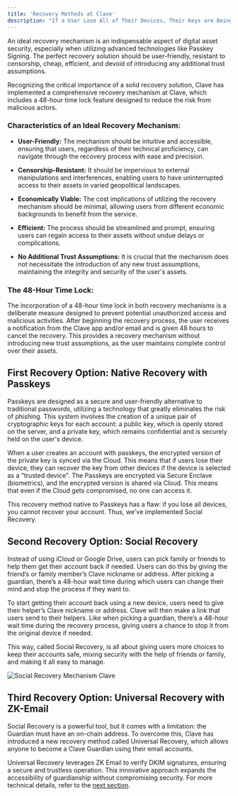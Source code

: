 ```yaml
---
title: 'Recovery Methods at Clave'
description: "If a User Lose All of Their Devices, Their Keys are Being Non Accessible, Given That the Key Within The Secure Enclave is non-extractable. To Address This Problem, Clave Has Developed a Recovery Mechanism."
---
```

An ideal recovery mechanism is an indispensable aspect of digital asset security, especially when utilizing advanced technologies like Passkey Signing. The perfect recovery solution should be user-friendly, resistant to censorship, cheap, efficient, and devoid of introducing any additional trust assumptions.

Recognizing the critical importance of a solid recovery solution, Clave has implemented a comprehensive recovery mechanism at Clave, which includes a 48-hour time lock feature designed to reduce the risk from malicious actors.

### Characteristics of an Ideal Recovery Mechanism:
- **User-Friendly:** The mechanism should be intuitive and accessible, ensuring that users, regardless of their technical proficiency, can navigate through the recovery process with ease and precision.

- **Censorship-Resistant:** It should be impervious to external manipulations and interferences, enabling users to have uninterrupted access to their assets in varied geopolitical landscapes.

- **Economically Viable:** The cost implications of utilizing the recovery mechanism should be minimal, allowing users from different economic backgrounds to benefit from the service.

- **Efficient:** The process should be streamlined and prompt, ensuring users can regain access to their assets without undue delays or complications.

- **No Additional Trust Assumptions:** It is crucial that the mechanism does not necessitate the introduction of any new trust assumptions, maintaining the integrity and security of the user's assets.
### The 48-Hour Time Lock:
The incorporation of a 48-hour time lock in both recovery mechanisms is a deliberate measure designed to prevent potential unauthorized access and malicious activities. After beginning the recovery process, the user receives a notification from the Clave app and/or email and is given 48 hours to cancel the recovery. This provides a recovery mechanism without introducing new trust assumptions, as the user maintains complete control over their assets.

## First Recovery Option: Native Recovery with Passkeys
Passkeys are designed as a secure and user-friendly alternative to traditional passwords, utilizing a technology that greatly eliminates the risk of phishing. This system involves the creation of a unique pair of cryptographic keys for each account: a public key, which is openly stored on the server, and a private key, which remains confidential and is securely held on the user's device.

When a user creates an account with passkeys, the encrypted version of the private key is synced via the Cloud. This means that if users lose their device, they can recover the key from other devices if the device is selected as a "trusted device". The Passkeys are encrypted via Secure Enclave (biometrics), and the encrypted version is shared via Cloud. This means that even if the Cloud gets compromised, no one can access it.

This recovery method native to Passkeys has a flaw: if you lose all devices, you cannot recover your account. Thus, we've implemented Social Recovery.

## Second Recovery Option: Social Recovery
Instead of using iCloud or Google Drive, users can pick family or friends to help them get their account back if needed. Users can do this by giving the friend’s or family member’s Clave nickname or address. After picking a guardian, there’s a 48-hour wait time during which users can change their mind and stop the process if they want to.

To start getting their account back using a new device, users need to give their helper’s Clave nickname or address. Clave will then make a link that users send to their helpers. Like when picking a guardian, there’s a 48-hour wait time during the recovery process, giving users a chance to stop it from the original device if needed.

This way, called Social Recovery, is all about giving users more choices to keep their accounts safe, mixing security with the help of friends or family, and making it all easy to manage.

![Social Recovery Mechanism Clave](./images/recoverypic1.png)


## Third Recovery Option: Universal Recovery with ZK-Email
Social Recovery is a powerful tool, but it comes with a limitation: the Guardian must have an on-chain address. To overcome this, Clave has introduced a new recovery method called Universal Recovery, which allows anyone to become a Clave Guardian using their email accounts.

Universal Recovery leverages ZK Email to verify DKIM signatures, ensuring a secure and trustless operation. This innovative approach expands the accessibility of guardianship without compromising security. For more technical details, refer to the [next section]("zkemail-recovery-technical").